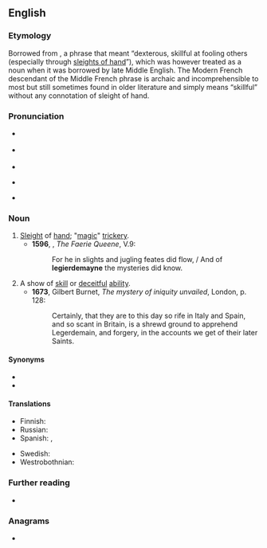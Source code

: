 {{also|léger de main}}
==English==
{{was wotd|2006|March|26}}

===Etymology===
Borrowed from {{bor|en|frm|leger de main|lit=light of hand}}, a phrase that meant “dexterous, skillful at fooling others (especially through [[sleight of hand|sleights of hand]]”), which was however treated as a noun when it was borrowed by late Middle English. The Modern French descendant {{m|fr|léger de main}} of the Middle French phrase is archaic and incomprehensible to most but still sometimes found in older literature and simply means “skillful” without any connotation of sleight of hand.

===Pronunciation===
* {{a|UK}} {{IPA|en|/ˌlɛdʒ.ə.dɨˈmeɪn/}}
* {{a|US}} {{IPA|en|/ˈlɛdʒ.əɹ.dəˌmeɪn/}}
* {{audio|en|en-us-legerdemain.ogg|Audio (US)}}
* {{audio|en|En-uk-legerdemain.ogg|Audio (UK)}}
*: {{rhymes|en|eɪn}}
* {{hyphenation|en|leg|er|de|main}}

===Noun===
{{en-noun|-|s}}

# [[sleight|Sleight]] of [[hand]]; "[[magic]]" [[trickery]].
#* '''1596''', {{w|Edmund Spenser}}, ''The Faerie Queene'', V.9:
#*: For he in slights and jugling feates did flow, / And of '''legierdemayne''' the mysteries did know.
# A show of [[skill]] or [[deceitful]] [[ability]].
#* '''1673''', Gilbert Burnet, ''The mystery of iniquity unvailed'', London, p. 128:
#*: Certainly, that they are to this day so rife in Italy and Spain, and so scant in Britain, is a shrewd ground to apprehend Legerdemain, and forgery, in the accounts we get of their later Saints.

====Synonyms====
* {{l|en|prestidigitation}}
* {{l|en|sleight of hand}}

====Translations====
{{trans-top|sleight of hand}}
* Finnish: {{t+|fi|silmänkääntötemppu}}
* Russian: {{t|ru|ло́вкость рук}}
* Spanish: {{t+|es|escamoteo|m}}, {{t+|es|prestidigitación|f}}
{{trans-mid}}
* Swedish: {{t|sv|taskspeleri|n}}
* Westrobothnian: {{t|gmq-bot|villförsyn|f}}
{{trans-bottom}}

===Further reading===
* {{pedia|sleight of hand}}

===Anagrams===
* {{anagrams|en|a=adeeegilmnr|greenmailed}}
{{C|en|Art}}